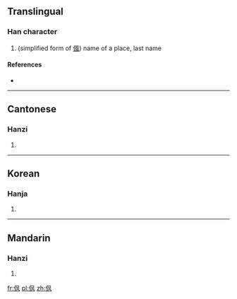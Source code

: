 ==Translingual==

===Han character===
{{Han char|rn=9|rad=人|as=04|sn=6|four=|canj=人竹弓大 (OHNK)}}

# (simplified form of [[偑]]) name of a place, last name

====References====
* {{Han ref|kx=0096.121|uh=343D|ud=13373}}

----

==Cantonese==

===Hanzi===
{{yue-hanzi|jyut=[[fung1]]|y=fung1}}

# {{defn|lang=yue|sort=人04}}

----

==Korean==

===Hanja===
{{ko-hanja|hangeul=풍|rv=pung|mr=p'ung|y=phung}}

# {{defn|lang=ko|sort=人04}}

----

==Mandarin==

===Hanzi===
{{cmn-hanzi|pin=[[fēng]] ([[feng1]])|wg=feng<sup>1</sup>}}

# {{defn|lang=cmn|sort=人04}}

[[fr:㐽]]
[[pl:㐽]]
[[zh:㐽]]